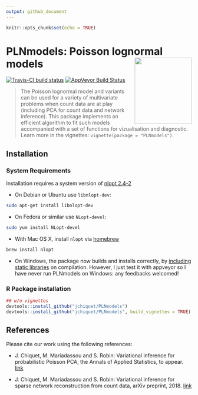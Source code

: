 ```yaml
---
output: github_document
---
```


```r
knitr::opts_chunk$set(echo = TRUE)
```

# PLNmodels: Poisson lognormal models <img src="inst/sticker/PLNmodels.png" align="right" width="155" height="180"/>

[![Travis-CI build status](https://travis-ci.org/jchiquet/PLNmodels.svg?branch=master)](https://travis-ci.org/jchiquet/PLNmodels)
[![AppVeyor Build Status](https://ci.appveyor.com/api/projects/status/github/jchiquet/PLNmodels?branch=master&svg=true)](https://ci.appveyor.com/project/jchiquet/PLNmodels)

> The Poisson lognormal model and variants can be used for a variety of multivariate problems when count data are at play (including PCA for count data and network inference). This package implements an efficient algorithm to fit such models accompanied with a set of functions for vizualisation and diagnostic. Learn more in the vignettes: `vignette(package = "PLNmodels")`.

## Installation

### System Requirements

Installation requires a system version of [nlopt 2.4-2](https://nlopt.readthedocs.io/) 

- On Debian or Ubuntu use `libnlopt-dev`:

```bash
sudo apt-get install libnlopt-dev
```

- On Fedora or similar use `NLopt-devel`:

```bash
sudo yum install NLopt-devel
```

- With Mac OS X, install `nlopt` via [homebrew](https://brew.sh/)

```bash
brew install nlopt
```

- On Windows, the package now builds and installs correctly, by [including static libraries](https://github.com/rwinlib/nlopt) on compilation. However, I just test it with appveyor so I have never run PLNmodels on Windows: any feedbacks welcomed!

### R Package installation

```r
## w/o vignettes
devtools::install_github("jchiquet/PLNmodels")
devtools::install_github("jchiquet/PLNmodels", build_vignettes = TRUE)
```

## References

Please cite our work using the following references:

- J. Chiquet, M. Mariadassou and S. Robin: Variational inference for probabilistic Poisson PCA, the Annals of Applied Statistics, to appear. [link](https://arxiv.org/abs/1703.06633)

- J. Chiquet, M. Mariadassou and S. Robin: Variational inference for sparse network reconstruction from count data, arXiv preprint, 2018. [link](https://arxiv.org/abs/1806.03120)

